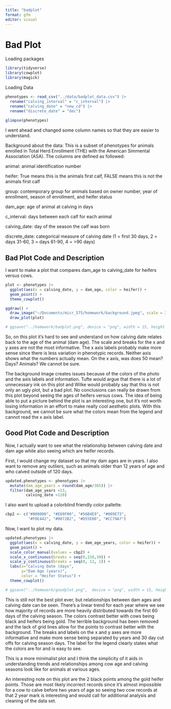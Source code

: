 ```yaml
---
title: "badplot"
format: gfm
editor: visual
---
```


# Bad Plot

Loading packages

```r
library(tidyverse)
library(cowplot)
library(magick)
```

Loading Data

```r
phenotypes <- read_csv("../data/badplot_data.csv") |> 
  rename("calving_interval" = "c_interval") |> 
  rename("calving_date" = "new_cd") |> 
  rename("discrete_date" = "dec")
  
glimpse(phenotypes)
```

I went ahead and changed some column names so that they are easier to understand.

Background about the data: This is a subset of phenotypes for animals enrolled in Total Herd Enrollment (THE) with the American Simmental Association (ASA). The columns are defined as followed:

animal: animal identification number

heifer: True means this is the animals first calf, FALSE means this is not the animals first calf

group: contemporary group for animals based on owner number, year of enrollment, season of enrollment, and heifer status

dam_age: age of animal at calving in days

c_interval: days between each calf for each animal

calving_date: day of the season the calf was born

discrete_date: categorical measure of calving date (1 = first 30 days, 2 = days 31-60, 3 = days 61-90, 4 = \>90 days)

## Bad Plot Code and Description

I want to make a plot that compares dam_age to calving_date for heifers versus cows.

```r
plot <- phenotypes |> 
  ggplot(aes(x = calving_date, y = dam_age, color = heifer)) +
  geom_point() +
  theme_cowplot()

ggdraw() + 
  draw_image("~/Documents/micr_575/homework/background.jpeg", scale = 2.0) +
  draw_plot(plot)

# ggsave("../homework/badplot.png", device = "png", width = 15, height = 7, units = "in")
```

So, on this plot it's hard to see and understand on how calving date relates back to the age of the animal (dam age). The scale and breaks for the x and y axes are not the most informative. The x axis labels probably make more sense since there is less variation in phenotypic records. Neither axis shows what the numbers actually mean. On the x axis, was does 50 mean? Days? Animals? We cannot be sure.

The background image creates issues because of the colors of the photo and the axis labels and information. Tufte would argue that there is a lot of unnecessary ink on this plot and Wilke would probably say that this is not only an ugly plot, but a bad plot. No conclusions can really be drawn from this plot beyond seeing the ages of heifers versus cows. The idea of being able to put a picture behind the plot is an interesting one, but it's not worth losing information in an effort to make really cool aesthetic plots. With this background, we cannot be sure what the colors mean from the legend and cannot read the x axis label.

## Good Plot Code and Description

Now, I actually want to see what the relationship between calving date and dam age while also seeing which are heifer records.

First, I would change my dataset so that my dam ages are in years. I also want to remove any outliers, such as animals older than 12 years of age and who calved outside of 120 days.

```r
updated.phenotypes <- phenotypes |>
  mutate(dam_age_years = round(dam_age/365)) |> 
  filter(dam_age_years <13, 
         calving_date <120) 
```

I also want to upload a colorblind friendly color pallette.

```r
cbp2 <- c("#000000", "#E69F00", "#56B4E9", "#009E73",
          "#F0E442", "#0072B2", "#D55E00", "#CC79A7")
```

Now, I want to plot my data.

```r
updated.phenotypes |> 
  ggplot(aes(x = calving_date, y = dam_age_years, color = heifer)) +
  geom_point() +
  scale_color_manual(values = cbp2) +
  scale_x_continuous(breaks = seq(0,150,30)) +
  scale_y_continuous(breaks = seq(0, 12, 1)) +
  labs(x="Calving Date (days", 
       y="Dam Age (years)", 
       color = "Heifer Status") +
  theme_cowplot()

# ggsave("../homework/goodplot.png",  device = "png", width = 15, height = 7, units = "in")
```

This is still not the best plot ever, but relationships between dam ages and calving date can be seen. There's a linear trend for each year where we see how majority of records are more heavily distributed towards the first 60 days of the calving season. The colors contrast better with cows being black and heifers being gold. The terrible background has been removed and the lack of grid lines allow for the points to contrast better with the background. The breaks and labels on the x and y axes are more informative and make more sense being separated by years and 30 day cut offs for calving season days. The label for the legend clearly states what the colors are for and is easy to see. 

This is a more minimalist plot and I think the simplicity of it aids in understanding trends and relationships among cow age and calving seasons look like for animals at various ages. 

An interesting note on this plot are the 2 black points among the gold heifer points. Those are most likely incorrect records since it's almost impossible for a cow to calve before two years of age so seeing two cow records at that 2 year mark is interesting and would call for additional analysis and cleaning of the data set. 
